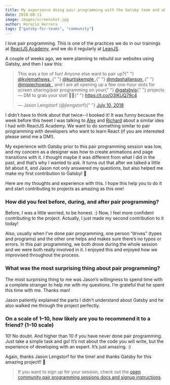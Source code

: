 ```yaml
---
title: My experience doing pair programming with the Gatsby team and why you should do it
date: 2018-08-11
image: images/screenshot.jpg
author: Horacio Herrera
tags: ["gatsby-for-teams", "community"]
---
```


I love pair programming. This is one of the practices we do in our trainings at [ReactJS Academy](https://reactjs.academy?utm_source=social&utm_medium=medium&utm_campaign=horacio-gatsby-post&utm_term=reactjs-academy), and we do it regularly at [LeanJS](https://leanjs.com?utm_source=social&utm_medium=medium&utm_campaign=horacio-gatsby-post&utm_term=leanjs).

A couple of weeks ago, we were planning to rebuild our websites using Gatsby, and then I saw this:

<blockquote class="twitter-tweet" data-lang="en">
  <p lang="en" dir="ltr">
    This was a ton of fun! Anyone else want to pair up?{" "}
    <a href="https://twitter.com/kylemathews?ref_src=twsrc%5Etfw">
      @kylemathews
    </a>
    ,{" "}
    <a href="https://twitter.com/kurtiskemple?ref_src=twsrc%5Etfw">
      @kurtiskemple
    </a>
    ,{" "}
    <a href="https://twitter.com/mdashallanson?ref_src=twsrc%5Etfw">
      @mdashallanson
    </a>
    ,{" "}
    <a href="https://twitter.com/mipiechowiak?ref_src=twsrc%5Etfw">
      @mipiechowiak
    </a>
    , and I are all opening up a few one-hour slots for screen sharing/pair
    programming on your{" "}
    <a href="https://twitter.com/gatsbyjs?ref_src=twsrc%5Etfw">@gatsbyjs</a>{" "}
    projects — DM to grab your slot! 💪💜{" "}
    <a href="https://t.co/O3lKUQ79c4">https://t.co/O3lKUQ79c4</a>
  </p>
  &mdash; Jason Lengstorf (@jlengstorf){" "}
  <a href="https://twitter.com/jlengstorf/status/1016721019376025600?ref_src=twsrc%5Etfw">
    July 10, 2018
  </a>
</blockquote>

I didn’t have to think about that twice--I booked it! It was funny because the week before this tweet I was talking to [Alex](https://twitter.com/alex_lobera) and [Richard](https://twitter.com/ric9176) about a similar idea I had with ReactJS Academy. We want to do something similar to pair programming with developers who want to learn React (if you are interested please send me a DM!).

My experience with Gatsby prior to this pair programming session was low, and my concern as a designer was how to create animations and page transitions with it. I thought maybe it was different from what I did in the past, and that’s why I wanted to ask. It turns out that after we talked a little bit about it, and Jason not only answered my questions, but also helped me make my first contribution to Gatsby! 🎉

Here are my thoughts and experience with this. I hope this help you to do it and start contributing to projects as amazing as this one!

### How did you feel before, during, and after pair programming?

Before, I was a little worried, to be honest. :) Now, I feel more confident contributing to the project. Actually, I just made my second contribution to it today!

Also, usually when I’ve done pair programming, one person “drives” (types and programs) and the other one helps and makes sure there’s no typos or errors. In this pair programming, we both drove during the whole session and we were both really involved in it. I enjoyed this and enjoyed how we improvised throughout the process.

### What was the most surprising thing about pair programming?

The most surprising thing to me was Jason’s willingness to spend time with a complete stranger to help me with my questions. I’m grateful that he spent this time with me. Thanks man!

Jason patiently explained the parts I didn’t understand about Gatsby and he also walked me through the project perfectly.

### On a scale of 1–10, how likely are you to recommend it to a friend? (1–10 scale)

10! No doubt. And higher than 10 if you have never done pair programming. Just take a simple task and go! It’s not about the code you will write, but the experience of developing with an expert. It’s just amazing. :)

Again, thanks Jason Lengstorf for the time! and thanks Gatsby for this amazing project!! 🎉

> If you want to sign up for your session, check out the [open community pair programming sessions docs and signup instructions](/contributing/pair-programming/).
